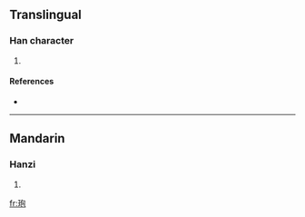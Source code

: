 ==Translingual==

===Han character===
{{Han char|rn=96|rad=玉|as=05|sn=9|four=1711<sub>2</sub>|canj=一土心口山 (MGPRU)}}

# {{defn|Han|sort=玉05}}

====References====
* {{Han ref|kx=0729.010|dkj=20896|dj=1140.260|hdz=21108.080|uh=73B8|ud=29624|bh=CFD5|bd=53205}}

----

==Mandarin==

===Hanzi===
{{cmn-hanzi|pin=[[cī]] ([[ci1]]), [[fú]] ([[fu2]])|wg=tz'u<sup>1</sup>, fu<sup>2</sup>}}

# {{defn|Mandarin}}

[[fr:玸]]